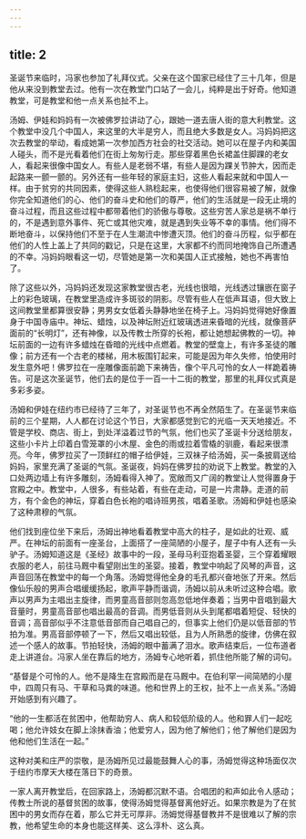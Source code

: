 ```yaml
---
---
---
```

title: 2
---



圣诞节来临时，冯家也参加了礼拜仪式。父亲在这个国家已经住了三十几年，但是他从来没到教堂去过。他有一次在教堂门口站了一会儿，纯粹是出于好奇。他知道教堂，可是教堂和他一点关系也扯不上。

汤姆、伊娃和妈妈有一次被佛罗拉讲动了心，跟她一道去唐人街的意大利教堂。这个教堂中没几个中国人，来这里的大半是穷人，而且绝大多数是女人。冯妈妈把这次去教堂的举动，看成她第一次参加西方社会的社交活动。她可以在屋子内和美国人碰头，而不是光看着他们在街上匆匆行走。那些穿着黑色长裙盖住脚踝的老女人，看起来很像中国女人。有些人是老弱不堪，有些人是因为踝关节肿大，因而走起路来一颤一颤的。另外还有一些年轻的家庭主妇，这些人看起来就和中国人一样。由于贫穷的共同因素，使得这些人熟稔起来，也使得他们很容易被了解，就像你完全知道他们的心、他们的奋斗史和他们的尊严，他们的生活就是一段无止境的奋斗过程，而且这些过程中都带着他们的骄傲与尊敬。这些穷苦人家总是祸不单行的，不是遇到意外事件、死亡或其他灾难，就是遇到失业等不幸的事情。他们得不断地奋斗，以保持他们不至于在人生潮流中惨遭灭顶。他们的奋斗历程，似乎都在他们的人性上盖上了共同的戳记，只是在这里，大家都不约而同地掩饰自己所遭遇的不幸。冯妈妈眼看这一切，尽管她是第一次和美国人正式接触，她也不再害怕了。

除了这些以外，冯妈妈还发现这家教堂很古老，光线也很暗，光线透过镶嵌在窗子上的彩色玻璃，在教堂里造成许多斑驳的阴影。尽管有些人在低声耳语，但大致上这间教堂里都算很安静；男男女女低着头静静地坐在椅子上。冯妈妈觉得她好像置身于中国寺庙中。神坛、蜡烛，以及神坛附近红玻璃透进来昏暗的光线，就像菩萨面前的“长明灯”，还有神像，以及传教士所穿的长袍，都让她想起佛教的一切。神坛前面的一边有许多蜡烛在昏暗的光线中点燃着。教堂的壁龛上，有许多圣徒的雕像；前方还有一个古老的楼梯，用木板围钉起来，可能是因为年久失修，怕使用时发生意外吧！佛罗拉在一座雕像面前跪下来祷告，像个平凡可怜的女人一样跪着祷告。可是这次圣诞节，他们去的是位于一百一十二街的教堂，那里的礼拜仪式真是多彩多姿。

汤姆和伊娃在纽约市已经待了三年了，对圣诞节也不再全然陌生了。在圣诞节来临前的三个星期，人人都在讨论这个节日，大家都感觉到它的光临一天天地接近。不管是学校、商店、街上，到处洋溢着过节的气氛，他们也买了圣诞卡分送给朋友，这些小卡片上印着白雪笼罩的小木屋、金色的雨或拉着雪橇的驯鹿，看起来很漂亮。今年，佛罗拉买了一顶鲜红的帽子给伊娃，三双袜子给汤姆，买一条披肩送给妈妈，家里充满了圣诞的气氛。圣诞夜，妈妈在佛罗拉的劝说下上教堂。教堂的入口处两边墙上有许多雕刻，汤姆看得入神了。宽敞而又广阔的教堂让人觉得置身于宫殿之中。教堂中，人很多，有些站着，有些在走动，可是一片肃静。走道的前方，有个金色的神坛，穿着白色长袍的唱诗班男孩，唱着圣歌。汤姆和伊娃也感染了这种肃穆的气氛。

他们找到座位坐下来后，汤姆出神地看着教堂中高大的柱子，是如此的壮观、威严。在神坛的前面有一座圣台，上面搭了一座简陋的小屋子，屋子中有人还有一头驴子。汤姆知道这是《圣经》故事中的一段，圣母马利亚抱着圣婴，三个穿着耀眼衣服的老人，前往马厩中看望刚出生的圣婴。接着，教堂中响起了风琴的声音，这声音回荡在教堂中的每一个角落。汤姆觉得他全身的毛孔都兴奋地张了开来。然后像仙乐般的男声合唱缓缓扬起，歌声平静而谐调，汤姆以前从未听过这种合唱。歌声以男声为主唱出主旋律，而男童高音部则忽高忽低地伴奏着；当男中音唱到最大音量时，男童高音部也唱出最高的音调。而男低音则从头到尾都唱着短促、轻快的音调；高音部似乎不注意低音部而自己唱自己的，但事实上他们仍是以低音部的节拍为准。男高音部停顿了一下，然后又唱出较低，且为人所熟悉的旋律，仿佛在叙述一个感人的故事。节拍轻快，汤姆的眼中蓄满了泪水。歌声结束后，一位布道者走上讲道台。冯家人坐在靠后的地方，汤姆专心地听着，抓住他所能了解的词句。

“基督是个可怜的人。他不是降生在宫殿而是在马厩中。在伯利罕一间简陋的小屋中，四周只有马、干草和马粪的味道。他和世界上的王权，扯不上一点关系。”汤姆开始感到有兴趣了。

“他的一生都活在贫困中，他帮助穷人、病人和较低阶级的人。他和罪人们一起吃喝；他允许妓女在脚上涂抹香油；他爱穷人，因为他了解他们；他了解他们是因为他和他们生活在一起。”

这种对美和庄严的崇敬，是汤姆所见过最能鼓舞人心的事，汤姆觉得这种场面仅次于纽约市摩天大楼在落日下的奇景。

一家人离开教堂后，在回家路上，汤姆都沉默不语。合唱团的和声如此令人感动；传教士所说的基督贫困的故事，使得汤姆觉得基督离他好近。如果宗教是为了在贫困中的男女而存在着，那么它并无可厚非。汤姆觉得基督教并不是很难以了解的宗教，他希望生命的本身也能这样美、这么淳朴、这么真。